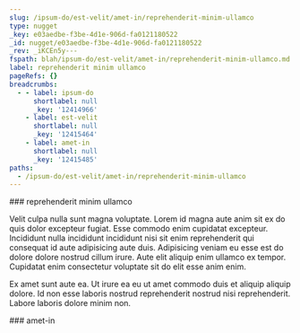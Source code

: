 ```yaml
---
slug: /ipsum-do/est-velit/amet-in/reprehenderit-minim-ullamco
type: nugget
_key: e03aedbe-f3be-4d1e-906d-fa0121180522
_id: nugget/e03aedbe-f3be-4d1e-906d-fa0121180522
_rev: _iKCEn5y---
fspath: blah/ipsum-do/est-velit/amet-in/reprehenderit-minim-ullamco.md
label: reprehenderit minim ullamco
pageRefs: {}
breadcrumbs:
  - - label: ipsum-do
      shortlabel: null
      _key: '12414966'
    - label: est-velit
      shortlabel: null
      _key: '12415464'
    - label: amet-in
      shortlabel: null
      _key: '12415485'
paths:
  - /ipsum-do/est-velit/amet-in/reprehenderit-minim-ullamco
---
```


<NuggetArea>
<Nugget slug="/ipsum-do/est-velit/amet-in/reprehenderit-minim-ullamco" type="nugget" _key="e03aedbe-f3be-4d1e-906d-fa0121180522" _id="nugget/e03aedbe-f3be-4d1e-906d-fa0121180522" _rev="_iKCEn5y---" fspath="blah/ipsum-do/est-velit/amet-in/reprehenderit-minim-ullamco.md" label="reprehenderit minim ullamco" paths="/ipsum-do/est-velit/amet-in/reprehenderit-minim-ullamco">
<NuggetBody>
### reprehenderit minim ullamco

Velit culpa nulla sunt magna voluptate. Lorem id magna aute anim sit ex do quis dolor excepteur fugiat. Esse commodo enim cupidatat excepteur. Incididunt nulla incididunt incididunt nisi sit enim reprehenderit qui consequat id aute adipisicing aute duis. Adipisicing veniam eu esse est do dolore dolore nostrud cillum irure. Aute elit aliquip enim ullamco ex tempor. Cupidatat enim consectetur voluptate sit do elit esse anim enim.

Ex amet sunt aute ea. Ut irure ea eu ut amet commodo duis et aliquip aliquip dolore. Id non esse laboris nostrud reprehenderit nostrud nisi reprehenderit. Labore laboris dolore minim non.

</NuggetBody>
<Breadcrumbs>
<Crumbs>
<Crumb _key="12414966" label="ipsum-do" /><Crumb _key="12415464" label="est-velit" /><Crumb _key="12415485" label="amet-in" />
</Crumbs>
</Breadcrumbs>
</Nugget>

<NuggetsInbound>
</NuggetsInbound>
<NuggetsOutbound>
</NuggetsOutbound>
</NuggetArea>
<PassagesInbound>
<Passage direction="inbound" type="passage" _key="12415485" _id="passage/12415485" _rev="_iKCEn5u---" label="amet-in" passage="amet-in" fspath="blah/ipsum-do/est-velit/amet-in" paths="/ipsum-do/est-velit/amet-in" slug="/ipsum-do/est-velit/amet-in">
<NuggetBody>
### amet-in

</NuggetBody>
<Breadcrumbs>
<Crumbs>
<Crumb _key="12414966" label="ipsum-do" /><Crumb _key="12415464" label="est-velit" />
</Crumbs>
</Breadcrumbs>
</Passage>

</PassagesInbound>
<PassagesOutbound>
</PassagesOutbound>